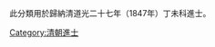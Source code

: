 {{Catnav|頁面分類|...|中国|中国教育|中国教育史|科举|進士|清朝進士}}
{{Catnav|頁面分類|...|教育|中国教育|中国教育史|科举|進士|清朝進士}}
{{Catnav|頁面分類|社会|政治|朝代|中国朝代|各朝代中国人|清朝人|清朝進士}} 
{{Catnav|頁面分類|社会|政治|朝代|中国朝代|元明清|清朝|清朝人|清朝進士}}

{{catmore|清道光二十七年丁未科進士列表}}
此分類用於歸納清道光二十七年（1847年）丁未科進士。

[[Category:清朝進士|Category:清朝進士]]